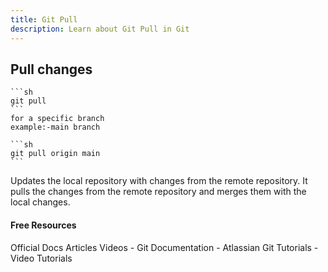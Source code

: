 ```yaml
---
title: Git Pull
description: Learn about Git Pull in Git
---
```

## Pull changes
    
    ```sh
    git pull
    ```
    for a specific branch
    example:-main branch
    
    ```sh
    git pull origin main
    ```
Updates the local repository with changes from the remote
repository. It pulls the changes from the remote repository
and merges them with the local changes.

#### Free Resources

<Tabs defaultValue="official">
<TabsList>
<TabsTrigger value="official">Official Docs</TabsTrigger>
<TabsTrigger value="article">Articles</TabsTrigger>
<TabsTrigger value="video">Videos</TabsTrigger>
</TabsList>

<TabsContent value="official">
<Note type="note" title="official">
- <Link href="https://git-scm.com/docs">Git Documentation</Link>
</Note>
</TabsContent>
<TabsContent value="article">
<Note type="note" title="article">
- <Link href="https://www.atlassian.com/git/tutorials">Atlassian Git Tutorials</Link>
</Note>
</TabsContent>
<TabsContent value="video">
<Note type="note" title="video">
- <Link href="https://www.youtube.com/results?search_query=git+git-pull+tutorial">Video Tutorials</Link>
</Note>
</TabsContent>
</Tabs>
